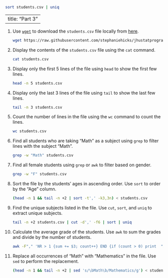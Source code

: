 ```bash
sort students.csv | uniq
```

---
title: "Part 3"
---

1.  Use [`wget`](https://www.gnu.org/software/wget) to download the `students.csv` file locally from [here](https://github.com/stephaniehicks/jhustatprogramming2024/blob/main/projects/01-project/students.csv).

    ```bash
    wget https://raw.githubusercontent.com/stephaniehicks/jhustatprogramming2024/refs/heads/main/projects/01-project/students.csv
    ```

2.  Display the contents of the `students.csv` file using the `cat` command.

    ```bash
    cat students.csv
    ```

3.  Display only the first 5 lines of the file using `head` to show the first few lines.

    ```bash
    head -n 5 students.csv
    ```

4.  Display only the last 3 lines of the file using `tail` to show the last few lines.

    ```bash
    tail -n 3 students.csv
    ```

5.  Count the number of lines in the file using the `wc` command to count the lines.

    ```bash
    wc students.csv
    ```

6.  Find all students who are taking “Math” as a subject using `grep` to filter lines with the subject “Math”.

    ```bash
    grep -w "Math" students.csv
    ```

7.  Find all female students using `grep` or `awk` to filter based on gender.

    ```bash
    grep -w "F" students.csv
    ```

8.  Sort the file by the students’ ages in ascending order. Use `sort` to order by the “Age” column.

    ```bash
    (head -n 1 && tail -n +2 | sort -t',' -k3,3n) < students.csv
    ```

9.  Find the unique subjects listed in the file. Use `cut`, `sort`, and `uniq` to extract unique subjects.

    ```bash
    tail -n +2 students.csv | cut -d',' -f6 | sort | uniq
    ```

10. Calculate the average grade of the students. Use `awk` to sum the grades and divide by the number of students.

    ```bash
    awk -F"," 'NR > 1 {sum += $3; count++} END {if (count > 0) print  "Average Grade: ", sum/count}' students.csv
    ```

11. Replace all occurrences of “Math” with “Mathematics” in the file. Use `sed` to perform the replacement.

    ```bash
    (head -n 1 && tail -n +2 | sed 's/\bMath\b/Mathematics/g') < students.csv > students_new.csv
    ```
